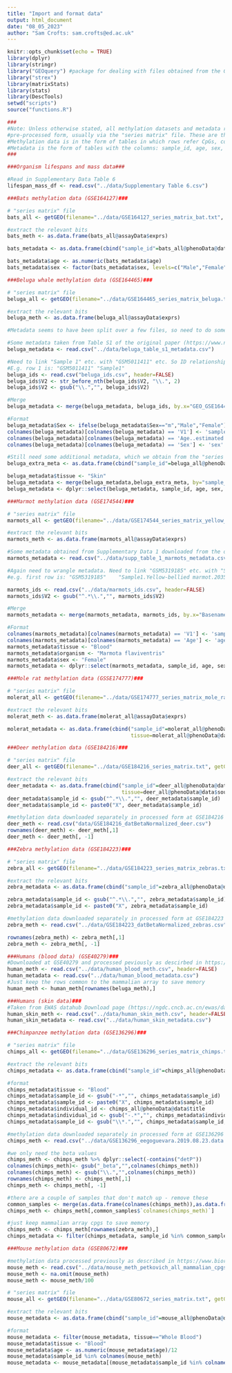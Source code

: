 ```yaml
---
title: "Import and format data"
output: html_document
date: "08_05_2023"
author: "Sam Crofts: sam.crofts@ed.ac.uk"
---
```


```r
knitr::opts_chunk$set(echo = TRUE)
library(dplyr)
library(stringr)
library("GEOquery") #package for dealing with files obtained from the Gene Expression Omnibus
library("strex")
library(matrixStats)
library(stats)
library(DescTools)
setwd("scripts")
source("functions.R")
```

```r

###
#Note: Unless otherwise stated, all methylation datasets and metadata referred to can be downloaded directly from GEO in
#pre-processed form, usually via the "series matrix" file. These are then saved in a folder named "data".
#Methylation data is in the form of tables in which rows refer CpGs, columns refer to samples, and values are beta values.
#Metadata is the form of tables with the columns: sample_id, age, sex, tissue, organism.
###

###Organism lifespans and mass data###

#Read in Supplementary Data Table 6
lifespan_mass_df <- read.csv("../data/Supplementary Table 6.csv")

###Bats methylation data (GSE164127)###

# "series matrix" file
bats_all <- getGEO(filename="../data/GSE164127_series_matrix_bat.txt", getGPL = FALSE)

#extract the relevant bits
bats_meth <- as.data.frame(bats_all@assayData$exprs)

bats_metadata <- as.data.frame(cbind("sample_id"=bats_all@phenoData@data$geo_accession, "age"=bats_all@phenoData@data$`age (years):ch1`, "sex"=bats_all@phenoData@data$`Sex:ch1`, "tissue"=bats_all@phenoData@data$source_name_ch1, "organism"=bats_all@phenoData@data$organism_ch1))

bats_metadata$age <- as.numeric(bats_metadata$age)
bats_metadata$sex <- factor(bats_metadata$sex, levels=c("Male","Female"))

###Beluga whale methylation data (GSE164465)###

# "series matrix" file
beluga_all <- getGEO(filename="../data/GSE164465_series_matrix_beluga.txt", getGPL = FALSE) 

#extract the relevant bits
beluga_meth <- as.data.frame(beluga_all@assayData$exprs)

#Metadata seems to have been split over a few files, so need to do some manual wrangling: 

#Some metadata taken from Table S1 of the original paper (https://www.ncbi.nlm.nih.gov/pmc/articles/PMC8127720/)
beluga_metadata <- read.csv("../data/beluga_table_s1_metadata.csv")

#Need to link "Sample 1" etc. with "GSM5011411" etc. So ID relationships have been put into an excel sheet "beluga_ids.csv", obtained from the GEO page (GSE164465)
#E.g. row 1 is: "GSM5011411" "Sample1"
beluga_ids <- read.csv("beluga_ids.csv", header=FALSE)
beluga_ids$V2 <- str_before_nth(beluga_ids$V2, "\\.", 2)
beluga_ids$V2 <- gsub("\\.","", beluga_ids$V2)  

#Merge
beluga_metadata <- merge(beluga_metadata, beluga_ids, by.x="GEO_GSE164465_SampleID", by.y="V2")

#Format
beluga_metadata$Sex <- ifelse(beluga_metadata$Sex=="m","Male","Female")
colnames(beluga_metadata)[colnames(beluga_metadata) == 'V1'] <- 'sample_id'
colnames(beluga_metadata)[colnames(beluga_metadata) == 'Age..estimated.tooth.'] <- 'age'
colnames(beluga_metadata)[colnames(beluga_metadata) == 'Sex'] <- 'sex'

#Still need some additional metadata, which we obtain from the "series matrix" file
beluga_extra_meta <- as.data.frame(cbind("sample_id"=beluga_all@phenoData@data$geo_accession, organism =beluga_all@phenoData@data$`species common name:ch1`))

beluga_metadata$tissue <- "Skin"
beluga_metadata <- merge(beluga_metadata,beluga_extra_meta, by="sample_id")
beluga_metadata <- dplyr::select(beluga_metadata, sample_id, age, sex, tissue, organism)

###Marmot methylation data (GSE174544)###

# "series matrix" file
marmots_all <- getGEO(filename="../data/GSE174544_series_matrix_yellow_bellied_marmots.txt", getGPL = FALSE)

#extract the relevant bits
marmots_meth <- as.data.frame(marmots_all@assayData$exprs)

#Some metadata obtained from Supplementary Data 1 downloaded from the original paper (https://www.nature.com/articles/s41559-022-01679-1#Sec14)
marmots_metadata <- read.csv("../data/supp_table_1_marmots_metadata.csv")

#Again need to wrangle metadata. Need to link "GSM5319185" etc. with "Sample1.Yellow-bellied marmot.203531420048_R01C01" etc. So ID relationships have been put into an excel sheet "marmots_ids.csv", obtained from the GEO page (GSE174544)
#e.g. first row is: "GSM5319185"	"Sample1.Yellow-bellied marmot.203531420048_R01C01"

marmots_ids <- read.csv("../data/marmots_ids.csv", header=FALSE)
marmots_ids$V2 <- gsub("^.*\\.","", marmots_ids$V2)  

#Merge
marmots_metadata <- merge(marmots_metadata, marmots_ids, by.x="Basename", by.y="V2")

#Format
colnames(marmots_metadata)[colnames(marmots_metadata) == 'V1'] <- 'sample_id'
colnames(marmots_metadata)[colnames(marmots_metadata) == 'Age'] <- 'age'
marmots_metadata$tissue <- "Blood"
marmots_metadata$organism <- "Marmota flaviventris"
marmots_metadata$sex <- "Female"
marmots_metadata <- dplyr::select(marmots_metadata, sample_id, age, sex, tissue, organism)

###Mole rat methylation data (GSSE174777)###

# "series matrix" file
molerat_all <- getGEO(filename="../data/GSE174777_series_matrix_mole_rat_p1.txt", getGPL = FALSE)

#extract the relevant bits
molerat_meth <- as.data.frame(molerat_all@assayData$exprs)

molerat_metadata <- as.data.frame(cbind("sample_id"=molerat_all@phenoData@data$geo_accession, "age"=molerat_all@phenoData@data$`age:ch1`, "sex"=molerat_all@phenoData@data$`Sex:ch1`,
                                        tissue=molerat_all@phenoData@data$source_name_ch1, organism = molerat_all@phenoData@data$organism_ch1, queen=molerat_all@phenoData@data$`queen:ch1`))

###Deer methylation data (GSE184216)###

# "series matrix" file
deer_all <- getGEO(filename="../data/GSE184216_series_matrix.txt", getGPL = FALSE)

#extract the relevant bits
deer_metadata <- as.data.frame(cbind("sample_id"=deer_all@phenoData@data$title, "age"=deer_all@phenoData@data$`age:ch1`, "sex"=deer_all@phenoData@data$`Sex:ch1`,
                                     tissue=deer_all@phenoData@data$source_name_ch1, organism =deer_all@phenoData@data$organism_ch1))
deer_metadata$sample_id <- gsub("^.*\\.","", deer_metadata$sample_id)
deer_metadata$sample_id <- paste0("X", deer_metadata$sample_id)

#methylation data downloaded separately in processed form at GSE184216 ("GSE184216_datBetaNormalized.csv.gz")
deer_meth <- read.csv("data/GSE184216_datBetaNormalized_deer.csv")
rownames(deer_meth) <- deer_meth[,1]
deer_meth <- deer_meth[, -1] 

###Zebra methylation data (GSE184223)###

# "series matrix" file
zebra_all <- getGEO(filename="../data/GSE184223_series_matrix_zebras.txt", getGPL = FALSE)

#extract the relevant bits
zebra_metadata <- as.data.frame(cbind("sample_id"=zebra_all@phenoData@data$title, "age"=zebra_all@phenoData@data$`age:ch1`, "sex"=zebra_all@phenoData@data$`Sex:ch1`, tissue=zebra_all@phenoData@data$source_name_ch1, organism = zebra_all@phenoData@data$organism_ch1))

zebra_metadata$sample_id <- gsub("^.*\\.","", zebra_metadata$sample_id)  
zebra_metadata$sample_id <- paste0("X", zebra_metadata$sample_id)

#methylation data downloaded separately in processed form at GSE184223 ("GSE184223_datBetaNormalized.csv.gz")
zebra_meth <- read.csv("../data/GSE184223_datBetaNormalized_zebras.csv")

rownames(zebra_meth) <- zebra_meth[,1]
zebra_meth <- zebra_meth[, -1] 

###Humans (blood data) (GSE40279)###
#Downloaded at GSE40279 and processed peviously as descirbed in https://www.biorxiv.org/content/10.1101/2023.03.01.530570v2
human_meth <- read.csv("../data/human_blood_meth.csv", header=FALSE)
human_metadata <- read.csv("../data/human_blood_metadata.csv")
#Just keep the rows common to the mammalian array to save memory
human_meth <- human_meth[rownames(beluga_meth),]

###Humans (skin data)###
#Taken from EWAS datahub Download page (https://ngdc.cncb.ac.cn/ewas/datahub/download) (“tissue_methylation_v1.zip” file and associated metadata). Filtered and put into the correct format previously.
human_skin_meth <- read.csv("../data/human_skin_meth.csv", header=FALSE)
human_skin_metadata <- read.csv("../data/human_skin_metadata.csv")

###Chimpanzee methylation data (GSE136296)###

# "series matrix" file
chimps_all <- getGEO(filename="../data/GSE136296_series_matrix_chimps.txt", getGPL = FALSE)

#extract the relevant bits
chimps_metadata <- as.data.frame(cbind("sample_id"=chimps_all@phenoData@data$title, "age"=chimps_all@phenoData@data$`age:ch1`, "sex"=chimps_all@phenoData@data$`Sex:ch1`, tissue=chimps_all@phenoData@data$source_name_ch1, organism = chimps_all@phenoData@data$organism_ch1))

#format
chimps_metadata$tissue <- "Blood"
chimps_metadata$sample_id <- gsub("-*","", chimps_metadata$sample_id)  
chimps_metadata$sample_id <- paste0("X", chimps_metadata$sample_id)
chimps_metadata$individual_id <- chimps_all@phenoData@data$title
chimps_metadata$individual_id <- gsub("-.*","", chimps_metadata$individual_id, )
chimps_metadata$sample_id <- gsub("\\*.","", chimps_metadata$sample_id, )

#methylation data downloaded separately in processed form at GSE136296 ("GSE136296_eegoguevara_2019.08.23.data.meth.unmeth.pdet.csv.gz")
chimps_meth <- read.csv("../data/GSE136296_eegoguevara.2019.08.23.data.beta.pdet-chimps.csv")

#we only need the beta values
chimps_meth <- chimps_meth %>% dplyr::select(-contains("detP"))
colnames(chimps_meth)<- gsub("_beta","",colnames(chimps_meth))
colnames(chimps_meth) <- gsub("\\.","",colnames(chimps_meth))
rownames(chimps_meth) <- chimps_meth[,1]
chimps_meth <- chimps_meth[, -1] 

#there are a couple of samples that don't match up - remove these
common_samples <- merge(as.data.frame(colnames(chimps_meth)),as.data.frame(chimps_metadata$sample_id), by.x="colnames(chimps_meth)",by.y="chimps_metadata$sample_id")
chimps_meth <- chimps_meth[,common_samples$`colnames(chimps_meth)`]

#just keep mammalian array cpgs to save memory
chimps_meth <- chimps_meth[rownames(zebra_meth),]
chimps_metadata <- filter(chimps_metadata, sample_id %in% common_samples$`colnames(chimps_meth)`)

###Mouse methylation data (GSE80672)###

#methylation data processed previously as described in https://www.biorxiv.org/content/10.1101/2023.01.13.524017v1
mouse_meth <- read.csv("../data/mouse_meth_petkovich_all_mammalian_cpgs.csv", row.names=1)
mouse_meth <- na.omit(mouse_meth)
mouse_meth <- mouse_meth/100

# "series matrix" file
mouse_all <- getGEO(filename="../data/GSE80672_series_matrix.txt", getGPL = FALSE)

#extract the relevant bits
mouse_metadata <- as.data.frame(cbind("sample_id"=mouse_all@phenoData@data$geo_accession, "age"=mouse_all@phenoData@data$`age (years):ch1`, "sex"=mouse_all@phenoData@data$`gender:ch1`, tissue=mouse_all@phenoData@data$source_name_ch1, organism = mouse_all@phenoData@data$organism_ch1, treatment=mouse_all@phenoData@data$`diet:ch1`, genetic_condition=mouse_all@phenoData@data$`genetic condition:ch1`))

#format
mouse_metadata <- filter(mouse_metadata, tissue=="Whole Blood")
mouse_metadata$tissue <- "Blood" 
mouse_metadata$age <- as.numeric(mouse_metadata$age)/12
mouse_metadata$sample_id %in% colnames(mouse_meth)
mouse_metadata <- mouse_metadata[(mouse_metadata$sample_id %in% colnames(mouse_meth)),]

```

